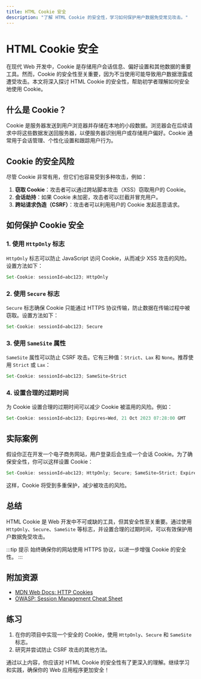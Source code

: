 ```yaml
---
title: HTML Cookie 安全
description: "了解 HTML Cookie 的安全性，学习如何保护用户数据免受常见攻击。"
---
```


# HTML Cookie 安全

在现代 Web 开发中，Cookie 是存储用户会话信息、偏好设置和其他数据的重要工具。然而，Cookie 的安全性至关重要，因为不当使用可能导致用户数据泄露或遭受攻击。本文将深入探讨 HTML Cookie 的安全性，帮助初学者理解如何安全地使用 Cookie。

## 什么是 Cookie？

Cookie 是服务器发送到用户浏览器并存储在本地的小段数据。浏览器会在后续请求中将这些数据发送回服务器，以便服务器识别用户或存储用户偏好。Cookie 通常用于会话管理、个性化设置和跟踪用户行为。

## Cookie 的安全风险

尽管 Cookie 非常有用，但它们也容易受到多种攻击，例如：

1. **窃取 Cookie**：攻击者可以通过跨站脚本攻击（XSS）窃取用户的 Cookie。
2. **会话劫持**：如果 Cookie 未加密，攻击者可以拦截并冒充用户。
3. **跨站请求伪造（CSRF）**：攻击者可以利用用户的 Cookie 发起恶意请求。

## 如何保护 Cookie 安全

### 1. 使用 `HttpOnly` 标志

`HttpOnly` 标志可以防止 JavaScript 访问 Cookie，从而减少 XSS 攻击的风险。设置方法如下：

```javascript
Set-Cookie: sessionId=abc123; HttpOnly
```

### 2. 使用 `Secure` 标志

`Secure` 标志确保 Cookie 只能通过 HTTPS 协议传输，防止数据在传输过程中被窃取。设置方法如下：

```javascript
Set-Cookie: sessionId=abc123; Secure
```

### 3. 使用 `SameSite` 属性

`SameSite` 属性可以防止 CSRF 攻击。它有三种值：`Strict`、`Lax` 和 `None`。推荐使用 `Strict` 或 `Lax`：

```javascript
Set-Cookie: sessionId=abc123; SameSite=Strict
```

### 4. 设置合理的过期时间

为 Cookie 设置合理的过期时间可以减少 Cookie 被滥用的风险。例如：

```javascript
Set-Cookie: sessionId=abc123; Expires=Wed, 21 Oct 2023 07:28:00 GMT
```

## 实际案例

假设你正在开发一个电子商务网站，用户登录后会生成一个会话 Cookie。为了确保安全性，你可以这样设置 Cookie：

```javascript
Set-Cookie: sessionId=abc123; HttpOnly; Secure; SameSite=Strict; Expires=Wed, 21 Oct 2023 07:28:00 GMT
```

这样，Cookie 将受到多重保护，减少被攻击的风险。

## 总结

HTML Cookie 是 Web 开发中不可或缺的工具，但其安全性至关重要。通过使用 `HttpOnly`、`Secure`、`SameSite` 等标志，并设置合理的过期时间，可以有效保护用户数据免受攻击。

:::tip 提示
始终确保你的网站使用 HTTPS 协议，以进一步增强 Cookie 的安全性。
:::

## 附加资源

- [MDN Web Docs: HTTP Cookies](https://developer.mozilla.org/en-US/docs/Web/HTTP/Cookies)
- [OWASP: Session Management Cheat Sheet](https://owasp.org/www-project-cheat-sheets/cheatsheets/Session_Management_Cheat_Sheet.html)

## 练习

1. 在你的项目中实现一个安全的 Cookie，使用 `HttpOnly`、`Secure` 和 `SameSite` 标志。
2. 研究并尝试防止 CSRF 攻击的其他方法。

通过以上内容，你应该对 HTML Cookie 的安全性有了更深入的理解。继续学习和实践，确保你的 Web 应用程序更加安全！
